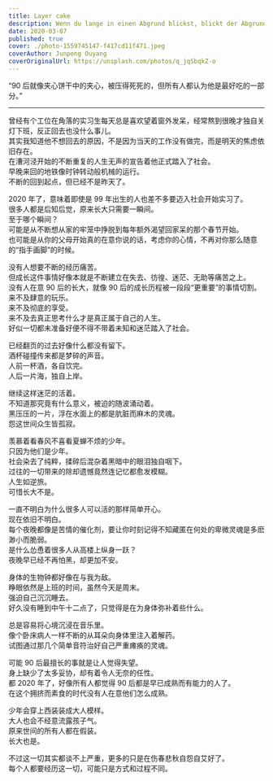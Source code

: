 ---
title: Layer cake
description: Wenn du lange in einen Abgrund blickst, blickt der Abgrund auch dich hinein
date: 2020-03-07
published: true
cover: ./photo-1559745147-f417cd11f471.jpeg
coverAuthor: Junpeng Ouyang
coverOriginalUrl: https://unsplash.com/photos/q_jqSbqkZ-o
---

“90 后就像夹心饼干中的夹心，被压得死死的，但所有人都认为他是最好吃的一部分。”

---

曾经有个工位在角落的实习生每天总是喜欢望着窗外发呆，经常熬到很晚才独自关灯下班，反正回去也没什么事儿。<br />
其实我知道他不想回去的原因，不是因为当天的工作没有做完，而是明天的焦虑依旧存在。<br />
在漕河泾开始的不断重复的人生无声的宣告着他正式踏入了社会。<br />
早晚来回的地铁像时钟转动般机械的运行。<br />
不断的回到起点，但已经不是昨天了。<br />

2020 年了，意味着即使是 99 年出生的人也差不多要迈入社会开始实习了。<br />
很多人都是后知后觉，原来长大只需要一瞬间。<br />
至于哪个瞬间？<br />
可能是从不断想从家的牢笼中挣脱到每年额外渴望回家呆的那个春节开始。<br />
也可能是从你的父母开始真的在意你说的话，考虑你的心情，不再对你那么随意的“指手画脚”的时候。<br />

没有人想要不断的经历痛苦。<br />
但成长这件事情好像本就是不断建立在失去、彷徨、迷茫、无助等痛苦之上。<br />
没有人在意 90 后的长大，就像 90 后的成长历程被一段段“更重要”的事情切割。<br />
来不及肆意的玩乐。<br />
来不及彻底的享受。<br />
来不及去真正思考什么才是真正属于自己的人生。<br />
好似一切都未准备好便不得不带着未知和迷茫踏入了社会。<br />

已经翻页的过去好像什么都没有留下。<br />
酒杯碰撞传来都是梦碎的声音。<br />
人前一杯酒，各自饮完。<br />
人后一片海，独自上岸。<br />

继续这样迷茫的活着。<br />
不知道那究竟有什么意义，被迫的随波涌动着。<br />
黑压压的一片，浮在水面上的都是肮脏而麻木的灵魂。<br />
怨这世间众生皆孤寂。<br />

羡慕着看春风不喜看夏蝉不烦的少年。<br />
只因为他们是少年。<br />
社会染去了纯粹，揉碎后混杂着黑暗中的眼泪独自咽下。<br />
过往的一切带来的除却遗憾竟然连记忆都愈发模糊。<br />
人生如逆旅。<br />
可惜长大不是。<br />

一直不明白为什么很多人可以活的那样简单开心。<br />
现在依旧不明白。<br />
每个夜晚都像是苦情的催化剂，要让你时刻记得不知藏匿在何处的卑微灵魂是多麽渺小而脆弱。<br />
是什么怂恿着很多人从高楼上纵身一跃？<br />
夜晚早已经不再怕黑，却更加不安。<br />

身体的生物钟都好像在与我为敌。<br />
睁眼依然是上班的时间，虽然今天是周末。<br />
强迫自己沉沉睡去。<br />
好久没有睡到中午十二点了，只觉得是在为身体弥补着些什么。<br />

总是容易将心境沉浸在音乐里。<br />
像个卧床病人一样不断的从耳朵向身体里注入着解药。<br />
试图通过那几个简单音符治好自己严重瘫痪的灵魂。<br />

可能 90 后最擅长的事就是让人觉得失望。<br />
身上缺少了太多妥协，却有着令人无奈的任性。<br />
都 2020 年了，好像所有人都觉得 90 后都是早已成熟而有能力的人了。<br />
在这个拥挤而素食的时代没有人在意他们怎么成熟。<br />

少年会穿上西装装成大人模样。<br />
大人也会不经意流露孩子气。<br />
原来世间的所有人都在假装。<br />
长大也是。<br />

不过这一切其实都谈不上严重，更多的只是在伤春悲秋自怨自艾好了。<br />
每个人都要经历这一切，可能只是方式和过程不同。<br />
